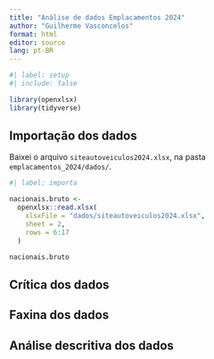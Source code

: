 ```yaml
---
title: "Análise de dados Emplacamentos 2024"
author: "Guilherme Vasconcelos"
format: html
editor: source
lang: pt-BR
---
```


```r
#| label: setup
#| include: false

library(openxlsx)
library(tidyverse)
```



## Importação dos dados

Baixei o arquivo `siteautoveiculos2024.xlsx`, na pasta `emplacamentos_2024/dados/`.

```r
#| label: importa

nacionais.bruto <-
  openxlsx::read.xlsx(
    xlsxFile = "dados/siteautoveiculos2024.xlsx", 
    sheet = 2, 
    rows = 6:17
  )

nacionais.bruto
```





## Crítica dos dados



## Faxina dos dados



## Análise descritiva dos dados





